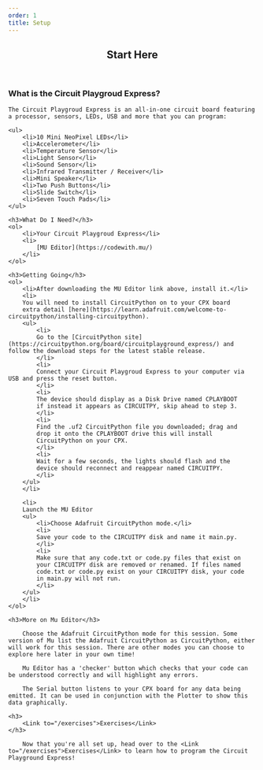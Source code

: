 ```yaml
---
order: 1
title: Setup
---
```


<Hero
  title="Initial Setup Adafruit's Circuit Playground Express"
  image="images/happy.jpg"
/>
<div className="content">
    <header>
        <h2>Start Here</h2>
    </header>
    <h3>What is the Circuit Playgroud Express?</h3>

    The Circuit Playgroud Express is an all-in-one circuit board featuring a processor, sensors, LEDs, USB and more that you can program:

    <ul>
        <li>10 Mini NeoPixel LEDs</li>
        <li>Accelerometer</li>
        <li>Temperature Sensor</li>
        <li>Light Sensor</li>
        <li>Sound Sensor</li>
        <li>Infrared Transmitter / Receiver</li>
        <li>Mini Speaker</li>
        <li>Two Push Buttons</li>
        <li>Slide Switch</li>
        <li>Seven Touch Pads</li>
    </ul>

    <h3>What Do I Need?</h3>
    <ol>
        <li>Your Circuit Playgroud Express</li>
        <li>
            [MU Editor](https://codewith.mu/)
        </li>
    </ol>

    <h3>Getting Going</h3>
    <ol>
        <li>After downloading the MU Editor link above, install it.</li>
        <li>
        You will need to install CircuitPython on to your CPX board
        extra detail [here](https://learn.adafruit.com/welcome-to-circuitpython/installing-circuitpython).
        <ul>
            <li>
            Go to the [CircuitPython site](https://circuitpython.org/board/circuitplayground_express/) and follow the download steps for the latest stable release.
            </li>
            <li>
            Connect your Circuit Playgroud Express to your computer via USB and press the reset button.
            </li>
            <li>
            The device should display as a Disk Drive named CPLAYBOOT
            if instead it appears as CIRCUITPY, skip ahead to step 3.
            </li>
            <li>
            Find the .uf2 CircuitPython file you downloaded; drag and
            drop it onto the CPLAYBOOT drive this will install
            CircuitPython on your CPX.
            </li>
            <li>
            Wait for a few seconds, the lights should flash and the
            device should reconnect and reappear named CIRCUITPY.
            </li>
        </ul>
        </li>

        <li>
        Launch the MU Editor
        <ul>
            <li>Choose Adafruit CircuitPython mode.</li>
            <li>
            Save your code to the CIRCUITPY disk and name it main.py.
            </li>
            <li>
            Make sure that any code.txt or code.py files that exist on
            your CIRCUITPY disk are removed or renamed. If files named
            code.txt or code.py exist on your CIRCUITPY disk, your code
            in main.py will not run.
            </li>
        </ul>
        </li>
    </ol>

    <h3>More on Mu Editor</h3>

        Choose the Adafruit CircuitPython mode for this session. Some version of Mu list the Adafruit CircuitPython as CircuitPython, either will work for this session. There are other modes you can choose to explore here later in your own time!

        Mu Editor has a 'checker' button which checks that your code can be understood correctly and will highlight any errors.

        The Serial button listens to your CPX board for any data being emitted. It can be used in conjunction with the Plotter to show this data graphically.

    <h3>
        <Link to="/exercises">Exercises</Link>
    </h3>

        Now that you're all set up, head over to the <Link to="/exercises">Exercises</Link> to learn how to program the Circuit Playground Express!

</div>
